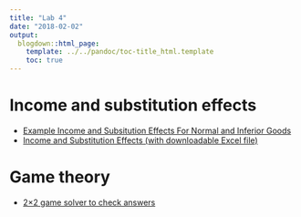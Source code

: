 ```yaml
---
title: "Lab 4"
date: "2018-02-02"
output:
  blogdown::html_page:
    template: ../../pandoc/toc-title_html.template
    toc: true
---
```


# Income and substitution effects

- [Example Income and Subsitution Effects For Normal and Inferior Goods](https://www.youtube.com/watch?v=pLhh_D5b_Lg)
- [Income and Substitution Effects (with downloadable Excel file)](https://www.youtube.com/watch?v=GgzS04HCVbw)


# Game theory

- [2×2 game solver to check answers](http://mindyourdecisions.com/GameSolver.html)
